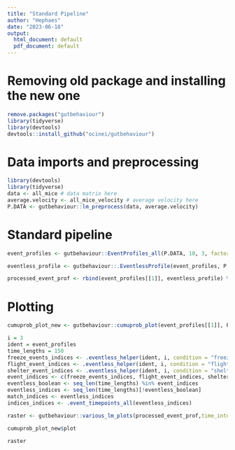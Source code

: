 ```yaml
---
title: "Standard Pipeline"
author: "Hephaes"
date: "2023-06-18"
output:
  html_document: default
  pdf_document: default
---
```


# Removing old package and installing the new one
```r
remove.packages("gutbehaviour")
library(tidyverse)
library(devtools)
devtools::install_github("ocinei/gutbehaviour")
```

# Data imports and preprocessing 
```r
library(devtools)
library(tidyverse)
data <- all_mice # data matrix here
average.velocity <- all_mice_velocity # average velocity here 
P.DATA <- gutbehaviour::lm_preprocess(data, average.velocity)
```

# Standard pipeline
```r
event_profiles <- gutbehaviour::EventProfiles_all(P.DATA, 10, 3, factor.freeze = 0.05, factor.flight = 2)
```

```r
eventless_profile <- gutbehaviour::.EventlessProfile(event_profiles, P.DATA)
```

```r
processed_event_prof <- rbind(event_profiles[[1]], eventless_profile) %>% gutbehaviour::processed_eventprofiles()
```

# Plotting 
```r
cumuprob_plot_new <- gutbehaviour::cumuprob_plot(event_profiles[[1]], P.DATA$time_intervals)
```

```r
i = 3
ident = event_profiles
time_lengths = 150
freeze_events_indices <- .eventless_helper(ident, i, condition = "freeze")
flight_event_indices <- .eventless_helper(ident, i, condition = "flight")
shelter_event_indices <- .eventless_helper(ident, i, condition = "shelter")
event_indices <- c(freeze_events_indices, flight_event_indices, shelter_event_indices)
eventless_boolean <- seq_len(time_lengths) %in% event_indices
eventless_indices <- seq_len(time_lengths)[!eventless_boolean]
match_indices <- eventless_indices
indices_indices <- .event_timepoints_all(eventless_indices)
```


```r
raster <- gutbehaviour::various_lm_plots(processed_event_prof,time_intervals = P.DATA$time_intervals, size_parameter = 0.5)
```

```r
cumuprob_plot_new$plot
```

```r
raster
```



